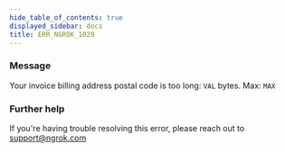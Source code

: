 ```yaml
---
hide_table_of_contents: true
displayed_sidebar: docs
title: ERR_NGROK_1029
---
```


### Message

Your invoice billing address postal code is too long: `VAL` bytes. Max: `MAX`

<ErrorDetails />

### Further help

If you're having trouble resolving this error, please reach out to [support@ngrok.com](mailto:support@ngrok.com?subject=Help%20with%20ERR_NGROK_1029)
